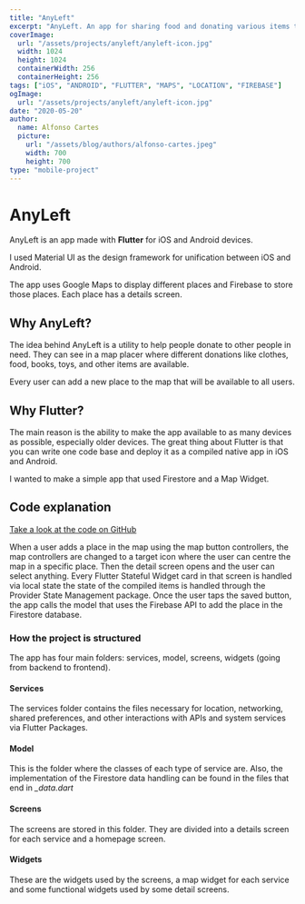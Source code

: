 ```yaml
---
title: "AnyLeft"
excerpt: "AnyLeft. An app for sharing food and donating various items to people in need. Take a look at how it was made, what technologies where used and why..."
coverImage:
  url: "/assets/projects/anyleft/anyleft-icon.jpg"
  width: 1024
  height: 1024
  containerWidth: 256
  containerHeight: 256
tags: ["iOS", "ANDROID", "FLUTTER", "MAPS", "LOCATION", "FIREBASE"]
ogImage:
  url: "/assets/projects/anyleft/anyleft-icon.jpg"
date: "2020-05-20"
author:
  name: Alfonso Cartes
  picture:
    url: "/assets/blog/authors/alfonso-cartes.jpeg"
    width: 700
    height: 700
type: "mobile-project"
---
```


<Carousel post="anyleft-v1" />

# AnyLeft

AnyLeft is an app made with **Flutter** for iOS and Android devices.

I used Material UI as the design framework for unification between iOS and Android.

The app uses Google Maps to display different places and Firebase to store those places. Each place has a details screen.

## Why AnyLeft?

The idea behind AnyLeft is a utility to help people donate to other people in need. They can see in a map placer where different donations like clothes, food, books, toys, and other items are available.

Every user can add a new place to the map that will be available to all users.

## Why Flutter?

The main reason is the ability to make the app available to as many devices as possible, especially older devices. The great thing about Flutter is that you can write one code base and deploy it as a compiled native app in iOS and Android.

I wanted to make a simple app that used Firestore and a Map Widget.

## Code explanation

[Take a look at the code on GitHub](https://github.com/alfonsocartes`)

When a user adds a place in the map using the map button controllers, the map controllers are changed to a target icon where the user can centre the map in a specific place. Then the detail screen opens and the user can select anything. Every Flutter Stateful Widget card in that screen is handled via local state the state of the compiled items is handled through the Provider State Management package. Once the user taps the saved button, the app calls the model that uses the Firebase API to add the place in the Firestore database.

### How the project is structured

The app has four main folders: services, model, screens, widgets (going from backend to frontend).

#### Services

The services folder contains the files necessary for location, networking, shared preferences, and other interactions with APIs and system services via Flutter Packages.

#### Model

This is the folder where the classes of each type of service are. Also, the implementation of the Firestore data handling can be found in the files that end in _\_data.dart_

#### Screens

The screens are stored in this folder. They are divided into a details screen for each service and a homepage screen.

#### Widgets

These are the widgets used by the screens, a map widget for each service and some functional widgets used by some detail screens.
